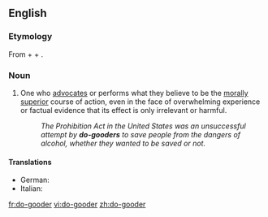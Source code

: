==English==

===Etymology===
From {{term|do}} + {{term|good}} + {{term|-er}}.

===Noun===
{{en-noun}}

# {{derogatory}} One who [[advocate]]s or performs what they believe to be the [[morally]] [[superior]] course of action, even in the face of overwhelming experience or factual evidence that its effect is only irrelevant or harmful.
#: ''The Prohibition Act in the United States was an unsuccessful attempt by '''do-gooders''' to save people from the dangers of alcohol, whether they wanted to be saved or not.''

====Translations====
{{trans-top|One who performs what they believe to be the morally superior course of action}}
* German: {{t|de|Gutmensch}}
* Italian: {{t-|it|buonista|m|f}}
{{trans-mid}}
{{trans-bottom}}

[[fr:do-gooder]]
[[vi:do-gooder]]
[[zh:do-gooder]]